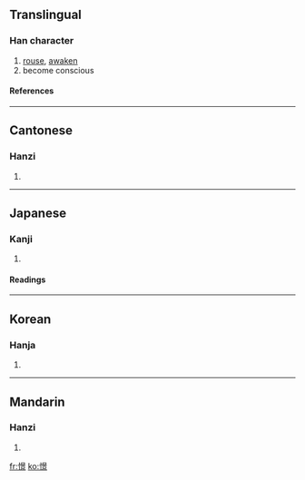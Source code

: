 ==Translingual==
===Han character===
{{Han char|rn=61|rad=心|as=12|sn=15|four=9609<sub>6</sub>|canj=心日卜火 (PAYF)}}
# [[rouse]], [[awaken]]
# become conscious
====References====
{{Han ref|kx=0403.360|dkj=11256|dj=0744.050|hdz=42354.060|uh=61AC|ud=25004|bh=BCA9|bd=48297}}

----
==Cantonese==
===Hanzi===
{{yue-hanzi|jyut=|y=ging2, gwing2}}
# {{defn|Cantonese}}

----
==Japanese==
===Kanji===
{{ja-kanji|grade=|rs=心12}}
# {{defn|Japanese}} 
====Readings====
{{ja-readings|on=[[けい]] (kei)|kun=[[さとる]] (satoru)}}

----
==Korean==
===Hanja===
{{ko-hanja|hangeul=[[경]]|eumhun=|rv=gyeong|mr=kyŏng|y=keyng}}
# {{defn|Korean}}

----
==Mandarin==
===Hanzi===
{{cmn-hanzi|pin=[[jǐng]] ([[jing3]])|wg=ching<sup>3</sup>}}
# {{defn|Mandarin}}

[[fr:憬]]
[[ko:憬]]
